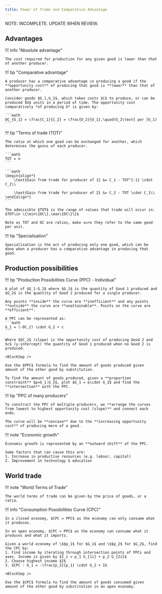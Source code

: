 ```yaml
---
title: Power of Trade and Comparative Advantage
---
```


NOTE: INCOMPLETE. UPDATE WHEN REVIEW.

## Advantages

!!! info "Absolute advantage"

    The cost required for production for any given good is lower than that of another producer.

!!! tip "Comparative advantage"

    A producer has a comparative advantage in producing a good if the **opportunity cost** of producing that good is **lower** than that of another producer.

    Consider goods $G_1,G_2$, which takes costs $C$ to produce, or can be produced $U$ units in a period of time. The opportunity cost comparatively *of producing G* is given by:

    ```math
    OC_{G_1} = \frac{C_1}{C_2} = \frac{U_2}{U_1},\quad(G_2\text{ per }G_1)
    ```

!!! tip "Terms of trade (TOT)"

    The ratio at which one good can be exchanged for another, which determines the gains of each producer.

    ```math
    TOT = n
    ```

    ```math
    \begin{align*}
        \text{Gain from trade for producer of 1} &= C_1 - TOT^{-1} \cdot C_2\\
        
        \text{Gain from trade for producer of 2} &= C_2 - TOT \cdot C_1\\
    \end{align*}
    ```

    The admissible $TOT$ is the range of values that trade will occur in: $TOT\in \{\min\{OC\},\max\{OC\}\}$

    Note as TOT and OC are ratios, make sure they refer to the same good per unit.

!!! tip "Specialisation"

    Specialisation is the act of producing only one good, which can be done when a producer has a comparative advantage in producing that good.

## Production possibilities

!!! tip "Production Possibilities Curve (PPC) - Individual"

    A plot of $G_1-G_2$ where $G_1$ is the quantity of Good 1 produced and $G_2$ is the quantity of Good 2 produced for a single producer.

    Any points **inside** the curve are **inefficient** and any points **outside** the curve are **unattainable**. Points on the curve are **efficient**.

    A PPC can be represented as:
    ```math
    G_1 = (-OC_2) \cdot G_2 + c
    ```

    Where $OC_2$ (slope) is the opportunity cost of producing Good 2 and $c$ (y-intercept) the quantity of Good 1 produced when no Good 2 is produced.

    <BlockSep />

    Use the $PPC$ formula to find the amount of goods produced given amount of the other good by substitution.

    To find the amount of goods produced, given a **proportion constraint** $p=G_1:G_2$, plot $G_1 = p\cdot G_2$ and find the **intersection** with the PPC.

!!! tip "PPC of many producers"

    To construct the PPC of multiple producers, we **arrange the curves from lowest to highest opportunity cost (slope)** and connect each ends.

    The curve will be **concave** due to the **increasing opportunity cost** of producing more of a good.

!!! note "Economic growth"

    Economic growth is represented by an **outward shift** of the PPC.

    Some factors that can cause this are:
    1. Increase in productive resources (e.g. labour, capital)
    2. Improvement in technology & education

## World trade

!!! note "World Terms of Trade"

    The world terms of trade can be given by the price of goods, or a ratio.

!!! info "Consumption Possibilities Curve (CPC)"

    In a closed economy, $CPC = PPC$ as the economy can only consume what it produces.

    In an open economy, $CPC > PPC$ as the economy can consume what it produces and what it imports.

    Given a world economy of \$$p_1$ for $G_1$ and \$$p_2$ for $G_2$, find the CPC by:
    1. Find income by iterating through intersection points of PPCs and axes. Income is given by $I_i = p_1 G_{1i} + p_2 G_{2i}$
    2. Choose highest income $I$
    3. $CPC : G_1 = -\frac{p_2}{p_1} \cdot G_2 + I$

    <BlockSep />

    Use the $CPC$ formula to find the amount of goods consumed given amount of the other good by substitution in an open economy.